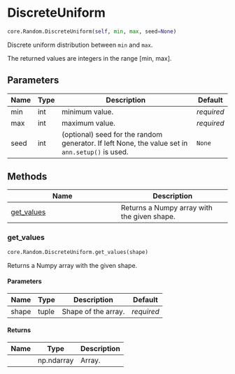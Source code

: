 # DiscreteUniform { #ANNarchy.core.Random.DiscreteUniform }

```python
core.Random.DiscreteUniform(self, min, max, seed=None)
```

Discrete uniform distribution between ``min`` and ``max``.

The returned values are integers in the range [min, max].

## Parameters {.doc-section .doc-section-parameters}

| Name   | Type   | Description                                                                                     | Default    |
|--------|--------|-------------------------------------------------------------------------------------------------|------------|
| min    | int    | minimum value.                                                                                  | _required_ |
| max    | int    | maximum value.                                                                                  | _required_ |
| seed   | int    | (optional) seed for the random generator. If left None, the value set in `ann.setup()` is used. | `None`     |

## Methods

| Name | Description |
| --- | --- |
| [get_values](#ANNarchy.core.Random.DiscreteUniform.get_values) | Returns a Numpy array with the given shape. |

### get_values { #ANNarchy.core.Random.DiscreteUniform.get_values }

```python
core.Random.DiscreteUniform.get_values(shape)
```

Returns a Numpy array with the given shape.

#### Parameters {.doc-section .doc-section-parameters}

| Name   | Type   | Description         | Default    |
|--------|--------|---------------------|------------|
| shape  | tuple  | Shape of the array. | _required_ |

#### Returns {.doc-section .doc-section-returns}

| Name   | Type       | Description   |
|--------|------------|---------------|
|        | np.ndarray | Array.        |